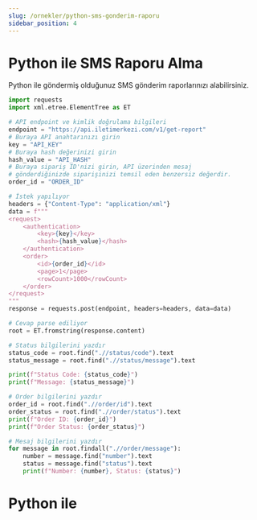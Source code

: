 ```yaml
---
slug: /ornekler/python-sms-gonderim-raporu
sidebar_position: 4
---
```


# Python ile SMS Raporu Alma
Python ile göndermiş olduğunuz SMS gönderim raporlarınızı alabilirsiniz.


```python
import requests
import xml.etree.ElementTree as ET

# API endpoint ve kimlik doğrulama bilgileri
endpoint = "https://api.iletimerkezi.com/v1/get-report"
# Buraya API anahtarınızı girin
key = "API_KEY"  
# Buraya hash değerinizi girin
hash_value = "API_HASH"
# Buraya sipariş ID'nizi girin, API üzerinden mesaj 
# gönderdiğinizde siparişinizi temsil eden benzersiz değerdir.  
order_id = "ORDER_ID"  

# İstek yapılıyor
headers = {"Content-Type": "application/xml"}
data = f"""
<request>
    <authentication>
        <key>{key}</key>
        <hash>{hash_value}</hash>
    </authentication>
    <order>
        <id>{order_id}</id>
        <page>1</page>
        <rowCount>1000</rowCount>
    </order>
</request>
"""
response = requests.post(endpoint, headers=headers, data=data)

# Cevap parse ediliyor
root = ET.fromstring(response.content)

# Status bilgilerini yazdır
status_code = root.find(".//status/code").text
status_message = root.find(".//status/message").text

print(f"Status Code: {status_code}")
print(f"Message: {status_message}")

# Order bilgilerini yazdır
order_id = root.find(".//order/id").text
order_status = root.find(".//order/status").text
print(f"Order ID: {order_id}")
print(f"Order Status: {order_status}")

# Mesaj bilgilerini yazdır
for message in root.findall(".//order/message"):
    number = message.find("number").text
    status = message.find("status").text
    print(f"Number: {number}, Status: {status}")
```

# Python ile 